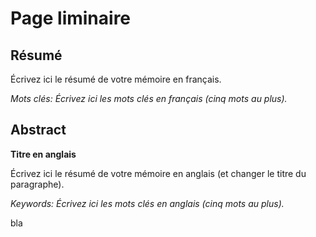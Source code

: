 # Page liminaire

## Résumé

Écrivez ici le résumé de votre mémoire en français.

*Mots clés: Écrivez ici les mots clés en français (cinq mots au plus).*

## Abstract

**Titre en anglais**

Écrivez ici le résumé de votre mémoire en anglais (et changer le titre du paragraphe).

*Keywords: Écrivez ici les mots clés en anglais (cinq mots au plus).*

bla